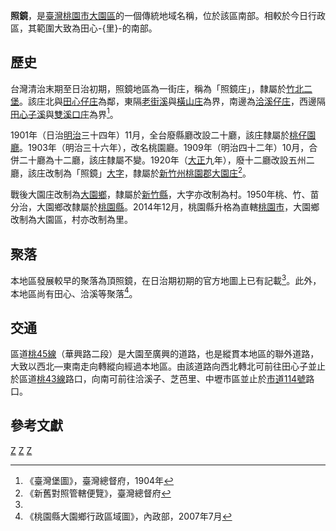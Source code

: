 {{noteTA　
|1 = zh-cn:庄; zh-hk:庄; zh-tw:庄;
}}
'''照鏡'''，是[[臺灣|臺灣]][[桃園市|桃園市]][[大園區|大園區]]的一個傳統地域名稱，位於該區南部。相較於今日行政區，其範圍大致為田心-{里}-的南部。

==歷史==
台灣清治末期至日治初期，照鏡地區為一街庄，稱為「照鏡庄」，隸屬於[[竹北二堡|竹北二堡]]。該庄北與[[田心子_(桃園市大園區)|田心仔庄]]為鄰，東隔[[老街溪|老街溪]]與[[橫山_(桃園市)|橫山庄]]為界，南邊為[[洽溪仔庄|洽溪仔庄]]，西邊隔[[田心子溪|田心子溪]]與[[雙溪口_(桃園市)|雙溪口庄]]為界<ref name="臺灣堡圖">《臺灣堡圖》，臺灣總督府，1904年</ref>。

1901年（日治[[明治|明治]]三十四年）11月，全台廢縣廳改設二十廳，該庄隸屬於[[桃仔園廳|桃仔園廳]]。1903年（明治三十六年），改名桃園廳。1909年（明治四十二年）10月，合併二十廳為十二廳，該庄隸屬不變。1920年（[[大正|大正]]九年），廢十二廳改設五州二廳，該庄改制為「照鏡」[[大字|大字]]，隸屬於[[新竹州|新竹州]][[桃園郡|桃園郡]][[大園庄|大園庄]]<ref>《新舊對照管轄便覽》，臺灣總督府</ref>。

戰後大園庄改制為[[大園鄉|大園鄉]]，隸屬於[[新竹縣|新竹縣]]，大字亦改制為村。1950年桃、竹、苗分治，大園鄉改隸屬於[[桃園縣|桃園縣]]。2014年12月，桃園縣升格為直轄[[桃園市|桃園市]]，大園鄉改制為大園區，村亦改制為里。

==聚落==
本地區發展較早的聚落為頂照鏡，在日治期初期的官方地圖上已有記載<ref name="臺灣堡圖"/>。此外，本地區尚有田心、洽溪等聚落<ref>《桃園縣大園鄉行政區域圖》，內政部，2007年7月</ref>。

==交通==
區道[[桃45線|桃45線]]（華興路二段）是大園至廣興的道路，也是縱貫本地區的聯外道路，大致以西北—東南走向轉縱向經過本地區。由該道路向西北轉北可前往田心子並止於區道[[桃43線|桃43線]]路口，向南可前往洽溪子、芝芭里、中壢市區並止於[[市道114號|市道114號]]路口。

==參考文獻==
{{reflist}}

{{桃園郡}}

[[Category:大園區地名|Z]]
[[Category:大園庄大字|Z]]
[[Category:竹北二堡|Z]]